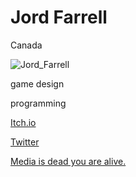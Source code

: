 # Jord Farrell

<Location>

Canada

</Location>

![Jord_Farrell](./directory_images/Jord_Farrell_v1.webp)

<Skills>

game design

programming

</Skills>

<Personal>

[Itch.io](https://mrtedders.itch.io/)

[Twitter](https://twitter.com/Mr_Tedders)

</Personal>



<Games>

[Media is dead you are alive.](https://mrtedders.itch.io/media-is-dead-you-are-alive)

</Games>
